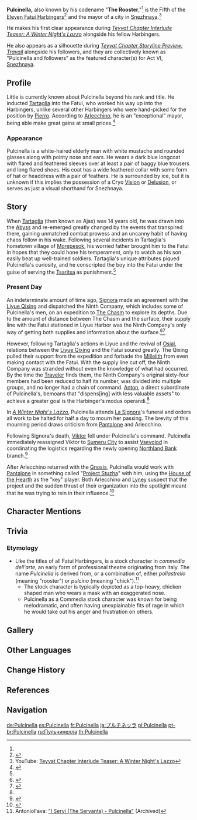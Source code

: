 {{Character Infobox
|image            = Pulcinella.png
|type             = Mentioned
|name             = Pulcinella
|title            = The Rooster
|title2           = The Fifth of the Eleven Fatui Harbingers
|region           = Snezhnaya
|affiliation      = Fatui
|affiliation2     = Eleven Fatui Harbingers
|voiceEN          = {{w|Dave B. Mitchell}}<ref name="lazzo video description">YouTube: [https://youtu.be/TmaAOV4SJNQ Teyvat Chapter Interlude Teaser: A Winter Night's Lazzo] (Video Description)</ref>
|voiceCN          = Wang Xiaobing ({{zh|王肖兵}})<ref name="Lazzo Chinese">Bilibili: [https://www.bilibili.com/video/BV1mB4y1e7Lh {{zh|《原神·提瓦特篇》幕间PV-「冬夜愚戏」}}] (Video Description)</ref>
|voiceJP          = {{w|Chō|Cho ({{ja|チョー}})}}<ref>Twitter: [https://twitter.com/Genshin_7/status/1546349275767906304 JP VA Announcement]</ref>
|voiceKR          = {{w|ko:강구한|Kang Koo-han ({{ko|강구한}})}}<ref name="Lazzo Korean">YouTube: [https://youtu.be/MgcKHysZ_Dc {{ko|원신 티바트편 막간 PV - 「한겨울 밤의 광대극」}}] (Video Description)</ref>
}}
'''Pulcinella,''' also known by his codename "'''The Rooster''',"<ref name="lazzo video description" /> is the Fifth of the [[Eleven Fatui Harbingers]]<ref name="tart5">{{Ref/CS|Tartaglia|Character Story 5}}</ref> and the mayor of a city in [[Snezhnaya]].<ref>YouTube: [https://youtu.be/TmaAOV4SJNQ Teyvat Chapter Interlude Teaser: A Winter Night's Lazzo]</ref>

He makes his first clear appearance during ''[[A Winter Night's Lazzo|Teyvat Chapter Interlude Teaser: A Winter Night's Lazzo]]'' alongside his fellow Harbingers.

He also appears as a silhouette during ''[[Teyvat Chapter Storyline Preview: Travail]]'' alongside his followers, and they are collectively known as "Pulcinella and followers" as the featured character(s) for Act VI, [[Snezhnaya]].

==Profile==
Little is currently known about Pulcinella beyond his rank and title. He inducted [[Tartaglia]] into the Fatui, who worked his way up into the Harbingers, unlike several other Harbingers who were hand-picked for the position by [[Pierro]]. According to [[Arlecchino]], he is an "exceptional" mayor, being able make great gains at small prices.<ref>{{Ref/VO|Arlecchino|About The Rooster}}</ref>

===Appearance===
Pulcinella is a white-haired elderly man with white mustache and rounded glasses along with pointy nose and ears. He wears a dark blue longcoat with flared and feathered sleeves over at least a pair of baggy blue trousers and long flared shoes. His coat has a wide feathered collar with some form of hat or headdress with a pair of feathers. He is surrounded by ice, but it is unknown if this implies the possession of a Cryo [[Vision]] or [[Delusion]], or serves as just a visual shorthand for Snezhnaya.

==Story==
When [[Tartaglia]] (then known as Ajax) was 14 years old, he was drawn into the [[Abyss]] and re-emerged greatly changed by the events that transpired there, gaining unmatched combat prowess and an uncanny habit of having chaos follow in his wake. Following several incidents in Tartaglia's hometown village of [[Morepesok]], his worried father brought him to the Fatui in hopes that they could hone his temperament, only to watch as his son easily beat up well-trained soldiers. Tartaglia's unique attributes piqued Pulcinella's curiosity, and he conscripted the boy into the Fatui under the guise of serving the [[Tsaritsa]] as punishment.<ref name="tart5" />

===Present Day===
An indeterminate amount of time ago, [[Signora]] made an agreement with the [[Liyue Qixing]] and dispatched the Ninth Company, which includes some of Pulcinella's men, on an expedition to [[The Chasm: Underground Mines|The Chasm]] to explore its depths. Due to the amount of distance between The Chasm and the surface, their supply line with the Fatui stationed in Liyue Harbor was the Ninth Company's only way of getting both supplies and information about the surface.<ref name="company deep">{{Ref/Quest|A Company Vanishing Into the Deep}}</ref><ref>{{Ref/Quest|Lost in a Foreign Land (Quest)}}</ref>

However, following Tartaglia's actions in Liyue and the revival of [[Osial]], relations between the [[Liyue Qixing]] and the Fatui soured greatly. The Qixing pulled their support from the expedition and forbade the [[Millelith]] from even making contact with the Fatui. With the supply line cut off, the Ninth Company was stranded without even the knowledge of what had occurred. By the time the [[Traveler]] finds them, the Ninth Company's original sixty-four members had been reduced to half its number, was divided into multiple groups, and no longer had a chain of command. [[Anton]], a direct subordinate of Pulcinella's, bemoans that "dispens[ing] with less valuable assets" to achieve a greater goal is the Harbinger's modus operandi.<ref name="company deep" />

In ''[[A Winter Night's Lazzo]]'', Pulcinella attends [[La Signora]]'s funeral and orders all work to be halted for half a day to mourn her passing. The brevity of this mourning period draws criticism from [[Pantalone]] and Arlecchino.

Following Signora's death, [[Viktor]] fell under Pulcinella's command. Pulcinella immediately reassigned Viktor to [[Sumeru City]] to assist [[Vsevolod]] in coordinating the logistics regarding the newly opening [[Northland Bank]] branch.<ref>{{Ref/Quest|Equivalent Exchange Once More}}</ref>

After Arlecchino returned with the {{Hydro}} [[Gnosis]], Pulcinella would work with [[Pantalone]] in something called "[[Project Stuzha]]" with him, using the [[House of the Hearth]] as the "key" player. Both Arlecchino and [[Lyney]] suspect that the project and the sudden thrust of their organization into the spotlight meant that he was trying to rein in their influence.<ref>{{Ref/Quest|Into the Sunlight}}</ref>

==Character Mentions==
{{Character Mentions}}

==Trivia==
===Etymology===
* Like the titles of all Fatui Harbingers, {{w|Pulcinella}} is a stock character in ''commedia dell'arte'', an early form of professional theatre originating from Italy. The name ''Pulcinella'' is derived from, or a combination of, either ''pollastrello'' (meaning "rooster") or ''pulcino'' (meaning "chick").<ref>AntonioFava: [https://web.archive.org/web/20170529194534/http://www.antoniofava.com:80/masks "I Servi (The Servants) - Pulcinella"] (Archived)</ref>
** The stock character is typically depicted as a top-heavy, chicken shaped man who wears a mask with an exaggerated nose.
** Pulcinella as a Commedia stock character was known for being melodramatic, and often having unexplainable fits of rage in which he would take out his anger and frustration on others.

==Gallery==
{{Files by Character Gallery|Pulcinella Gallery Files}}

==Other Languages==
{{Other Languages
|1_default_hidden = 1
|1_en       = Pulcinella
|1_zhs      = 普契涅拉
|1_zhs_rm   = Pǔqìnièlā
|1_zht      = 普契涅拉
|1_zht_rm   = Pǔqìnièlā
|1_ja       = プルチネッラ
|1_ja_rm    = Puruchinerra
|1_ko       = 풀치넬라
|1_es       = Pulcinella
|1_fr       = Pulcinella
|1_ru       = Пульчинелла
|1_th       = Pulcinella
|1_vi       = Pulcinella
|1_de       = Pulcinella
|1_id       = Pulcinella
|1_pt       = Pulcinella
|1_tr       = Pulcinella
|1_it       = Pulcinella

|2_en      = The Rooster
|2_zhs     = 公鸡
|2_zhs_rm  = Gōngjī
|2_zht     = 公雞
|2_zht_rm  = Gōngjī
|2_zh_tl   = Rooster
|2_ja      = 雄鶏
|2_ja_rm   = Ondori
|2_ja_tl   = Rooster
|2_ko      = 수탉
|2_ko_tl   = Rooster
|2_es      = El Gallo
|2_es_tl   = The Rooster
|2_fr      = Coq
|2_fr_tl   = Rooster
|2_ru      = Цыплёнок
|2_ru_tl   = Chicken
|2_th      = The Rooster
|2_vi      = The Rooster
|2_de      = Hahn
|2_de_tl   = Rooster
|2_id      = The Rooster
|2_pt      = Galo
|2_pt_tl   = Rooster
|2_tr      = Horoz
|2_tr_tl   = Rooster
|2_it      = Il Gallo
|2_it_tl   = The Rooster
}}

==Change History==
{{Change History|introduced=1.1}}

==References==
{{Reflist|2}}

==Navigation==
{{Fatui Navbox}}

[[de:Pulcinella]]
[[es:Pulcinella]]
[[fr:Pulcinella]]
[[ja:プルチネッラ]]
[[pl:Pulcinella]]
[[pt-br:Pulcinella]]
[[ru:Пульчинелла]]
[[th:Pulcinella]]